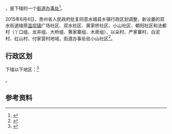 {{中国乡级行政区|52/02/21/100/000}}

'''{{PAGENAMEBASE}}'''，是{{PRC admin/fullname|52/02/21/100/000|3}}下辖的一个[[街道办事处|街道办事处]]<ref>{{PRC admin/ref sgc|{{PRC admin/parent|52/02/21/100/000}}}}</ref>。

2015年6月4日，贵州省人民政府批复同意水城县乡镇行政区划调整，新设置的双水街道辖原[[滥坝镇|滥坝镇]]广场社区、双水社区、黄家桥社区、小山社区、朝阳社区和法都村（丫口组、龙井组、大桥组、黄家寨组、木房组）、以朵村、严家寨村、白泥村、红山村、付家营村地域，街道办事处驻小山社区<ref>{{Cite web |url=http://www.gzgov.gov.cn/xxgk/zfxxgkpt/201508/t20150804_324428.html |title=省人民政府关于同意水城县乡镇行政区划调整的批复（黔府函〔2015〕129号） |accessdate=2017-09-01 |archive-date=2017-09-01 |archive-url=https://web.archive.org/web/20170901203817/http://www.gzgov.gov.cn/xxgk/zfxxgkpt/201508/t20150804_324428.html |dead-url=no }}</ref>。

== 行政区划 ==

{{PAGENAMEBASE}}下辖以下地区：<ref>{{PRC admin/ref sgc|52/02/21/100/000}}</ref>

{{PRC admin/children|52/02/21/100/000}}。

== 参考资料 ==

{{reflist}}

{{行政区划小作品}}
{{PRC admin/navcat|52/02/21/100/000}}